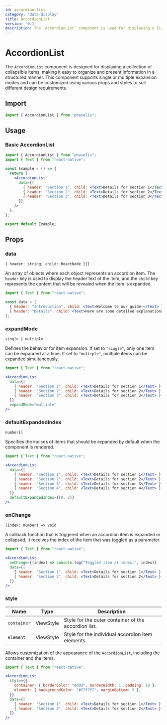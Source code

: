 ```yaml
---
id: accordion-list
category: 'data-display'
title: AccordionList
version: '0.1'
description: The `AccordionList` component is used for displaying a list of collapsible items. It supports single or multiple items being expanded at a time and allows customization through props and styles.
---
```


# AccordionList

The `AccordionList` component is designed for displaying a collection of collapsible items, making it easy to organize and present information in a structured manner. This component supports single or multiple expansion modes and can be customized using various props and styles to suit different design requirements.

## Import

```js
import { AccordionList } from "phaselis";
```

## Usage

### Basic AccordionList

```jsx
import { AccordionList } from "phaselis";
import { Text } from "react-native";

const Example = () => {
  return (
    <AccordionList
      data={[
        { header: "Section 1", child: <Text>Details for section 1</Text> },
        { header: "Section 2", child: <Text>Details for section 2</Text> },
        { header: "Section 3", child: <Text>Details for section 3</Text> },
      ]}
    />
  );
};

export default Example;
```

## Props

### data
`{ header: string; child: ReactNode }[]`

An array of objects where each object represents an accordion item. The `header` key is used to display the header text of the item, and the `child` key represents the content that will be revealed when the item is expanded.

```jsx
import { Text } from "react-native";
```
```jsx
const data = [
  { header: "Introduction", child: <Text>Welcome to our guide!</Text> },
  { header: "Details", child: <Text>Here are some detailed explanations.</Text> },
];
```

### expandMode
` single | multiple `

Defines the behavior for item expansion. If set to `"single"`, only one item can be expanded at a time. If set to `"multiple"`, multiple items can be expanded simultaneously.

```jsx
import { Text } from "react-native";
```
```jsx
<AccordionList
  data={[
    { header: "Section 1", child: <Text>Details for section 1</Text> },
    { header: "Section 2", child: <Text>Details for section 2</Text> },
    { header: "Section 3", child: <Text>Details for section 3</Text> },
  ]}
  expandMode="multiple"
/>
```

### defaultExpandedIndex
`number[]`

Specifies the indices of items that should be expanded by default when the component is rendered.

```jsx
import { Text } from "react-native";
```
```jsx
<AccordionList
  data={[
    { header: "Section 1", child: <Text>Details for section 1</Text> },
    { header: "Section 2", child: <Text>Details for section 2</Text> },
    { header: "Section 3", child: <Text>Details for section 3</Text> },
    { header: "Section 4", child: <Text>Details for section 4</Text> },
  ]}
  defaultExpandedIndex={[0, 2]}
/>
```

### onChange
`(index: number) => void`

A callback function that is triggered when an accordion item is expanded or collapsed. It receives the index of the item that was toggled as a parameter.

```jsx
import { Text } from "react-native";
```
```jsx
<AccordionList
  onChange={(index) => console.log("Toggled item at index:", index)}
  data={[
    { header: "Section 1", child: <Text>Details for section 1</Text> },
    { header: "Section 2", child: <Text>Details for section 2</Text> },
  ]}
/>
```

### style
| Name        | Type      | Description                                   |
|-------------|-----------|-----------------------------------------------|
| `container` | ViewStyle | Style for the outer container of the accordion list. |
| `element`   | ViewStyle | Style for the individual accordion item elements.     |

Allows customization of the appearance of the `AccordionList`, including the container and the items.

```jsx
import { Text } from "react-native";
```
```jsx
<AccordionList
  style={{
    container: { borderColor: "#ddd", borderWidth: 1, padding: 10 },
    element: { backgroundColor: "#f7f7f7", marginBottom: 5 },
  }}
  data={[
    { header: "Section 1", child: <Text>Details for section 1</Text> },
    { header: "Section 2", child: <Text>Details for section 2</Text> },
  ]}
/>
```